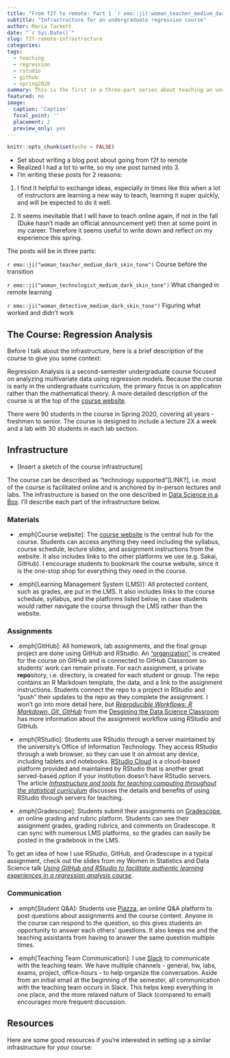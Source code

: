 ```yaml
---
title: "From f2f to remote: Part 1 `r emo::ji('woman_teacher_medium_dark_skin_tone')`" 
subtitle: "Infrastructure for an undergraduate regression course"
author: Maria Tackett
date: "`r Sys.Date()`"
slug: f2f-remote-infrastructure
categories:
tags:
  - teaching
  - regression
  - rstudio
  - github
  - spring2020
summary: This is the first in a three-part series about teaching an undergraduate regression course in Spring 2020. In this post, I describe the infrastructure for the course, which was primarily web-based even before the transition to remote learning. 
featured: no
image: 
  caption: 'Caption'
  focal_point: ''
  placement: 2
  preview_only: yes
---
```


```r
knitr::opts_chunk$set(echo = FALSE)
```

- Set about writing a blog post about going from f2f to remote 
- Realized I had a lot to write, so my one post turned into 3. 
- I'm writing these posts for 2 reasons: 

1. I find it helpful to exchange ideas, especially in times like this when a lot of instructors are learning a new way to teach, learning it super quickly, and will be expected to do it well. 

2. It seems inevitable that I will have to teach online again, if not in the fall (Duke hasn't made an official announcement yet) then at some point in my career. Therefore it seems useful to write down and reflect on my experience this spring. 

The posts will be in three parts: 

`r emo::ji("woman_teacher_medium_dark_skin_tone")` Course before the transition 

`r emo::ji("woman_technologist_medium_dark_skin_tone")` What changed in remote learning

`r emo::ji("woman_detective_medium_dark_skin_tone")` Figuring what worked and didn't work

<!--
[INSERT SOMETHING ABOUT THE TERM REMOTE LEARNING]
I'll use the term remote learning [IS THIS THE TERM?] to distinguish what I did this semester from traditional online classes that take a lot of time and careful thought to develop. 
-->
## The Course: Regression Analysis {#sta210}

Before I talk about the infrastructure, here is a brief description of the course to give you some context:

Regression Analysis is a second-semester undergraduate course focused on analyzing multivariate data using regression models. Because the course is early in the undergraduate curriculum, the primary focus is on application rather than the mathematical theory. A more detailed description of the course is at the top of the [course website](https://www2.stat.duke.edu/courses/Spring20/sta210.001/index.html). 

There were 90 students in the course in Spring 2020, covering all years - freshmen to senior. The course is designed to include a lecture 2X a week and a lab with 30 students in each lab section. 

## Infrastructure

- [Insert a sketch of the course infrastructure]

The course can be described as "technology supported"[LINK?], i.e. most of the course is facilitated online and is anchored by in-person lectures and labs. The infrastructure is based on the one described in [Data Science in a Box](https://datasciencebox.org/infrastructure/). I'll describe each part of the infrastructure below.


### Materials 

- .emph[Course website]: The [course website](https://www2.stat.duke.edu/courses/Spring20/sta210.001/index.html) is the central hub for the course. Students can access anything they need including the syllabus, course schedule, lecture slides, and assignment instructions from the website. It also includes links to the other platforms we use (e.g. Sakai, GitHub). I encourage students to bookmark the course website, since it is the one-stop shop for everything they need in the course. 

- .emph[Learning Management System (LMS)]: All protected content, such as grades, are put in the LMS. It also includes links to the course schedule, syllabus, and the platforms listed below, in case students would rather navigate the course through the LMS rather than the website. 

### Assignments

- .emph[GitHub]: All homework, lab assignments, and the final group project are done using GitHub and RStudio. An ["organization"](http://www.github.com/sta210-sp20) is created for the course on GitHub and is connected to GitHub Classroom so students' work can remain private. For each assignment, a private **repo**sitory, i.e. directory, is created for each student or group. The repo contains an R Markdown template, the data, and a link to the assignment instructions. Students connect the repo to a project in RStudio and "push" their updates to the repo as they complete the assignment. I won't go into more detail here, but [*Reproducible Workflows: R Markdown, Git, GitHub*](https://rstudio-conf-2020.github.io/design-ds-classroom/materials/05-github/slides/05-github.html#1) from the [Desgining the Data Science Classroom](https://rstudio-conf-2020.github.io/design-ds-classroom/) has more information about the assignment workflow using RStudio and GitHub. 

- .emph[RStudio]: Students use RStudio through a server maintained by the university's Office of Information Technology. They access RStudio through a web browser, so they can use it on almost any device, including tablets and notebooks. [RStudio Cloud](rstudio.cloud) is a cloud-based platform provided and maintained by RStudio that is another great served-based option if your institution doesn't have RStudio servers. The article [*Infrastructure and tools for teaching computing throughout the statistical curriculum*](https://peerj.com/preprints/3181/) discusses the details and benefits of using RStudio through servers for teaching.

- .emph[Gradescope]: Students submit their assignments on [Gradescope](https://www.gradescope.com/), an online grading and rubric platform. Students can see their assignment grades, grading rubrics, and comments on Gradescope. It can sync with numerous LMS platforms, so the grades can easily be posted in the gradebook in the LMS.

To get an idea of how I use RStudio, GitHub, and Gradescope in a typical assignment, check out the slides from my Women in Statistics and Data Science talk [*Using GitHub and RStudio to facilitate authentic learning experiences in a regression analysis course*](https://github.com/matackett/talks/blob/master/presentations/wsds-2019.pdf). 

### Communication

- .emph[Student Q&A]: Students use [Piazza](https://piazza.com/), an online Q&A platform to post questions about assignments and the course content. Anyone in the course can respond to the question, so this gives students an opportunity to answer each others' questions. It also keeps me and the teaching assistants from having to answer the same question multiple times.  

- .emph[Teaching Team Communication]: I use [Slack](https://slack.com/) to communicate with the teaching team. We have multiple channels - general, hw, labs, exams, project, office-hours - to help organize the conversation. Aside from an initial email at the beginning of the semester, all communication with the teaching team occurs in Slack. This helps keep everything in one place, and the more relaxed nature of Slack (compared to email) encourages more frequent discussion.

## Resources 

Here are some good resources if you're interested in setting up a similar infrastructure for your course: 



